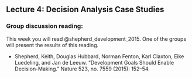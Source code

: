 ## Lecture 4: Decision Analysis Case Studies {#case_studies}

### Group discussion reading:

This week you will read @shepherd_development_2015. One of the groups will present the results of this reading.

- Shepherd, Keith, Douglas Hubbard, Norman Fenton, Karl Claxton, Eike Luedeling, and Jan de Leeuw. “Development Goals Should Enable Decision-Making.” Nature 523, no. 7559 (2015): 152–54. 

